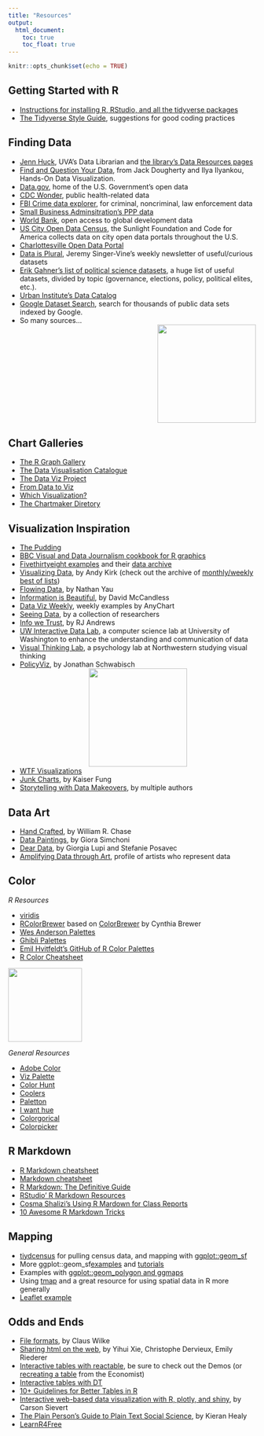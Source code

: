 ```yaml
---
title: "Resources"
output: 
  html_document:
    toc: true
    toc_float: true
---
```


```r
knitr::opts_chunk$set(echo = TRUE)
```

## Getting Started with R

* [Instructions for installing R, RStudio, and all the tidyverse packages](../install/)
* [The Tidyverse Style Guide](https://style.tidyverse.org/index.html), suggestions for good coding practices


## Finding Data

* [Jenn Huck](https://data.library.virginia.edu/jennifer-huck/), UVA's Data Librarian and [the library's Data Resources pages](https://data.library.virginia.edu/datasources/)
* [Find and Question Your Data](https://handsondataviz.org/find.html), from Jack Dougherty and Ilya Ilyankou, Hands-On Data Visualization.
* [Data.gov](https://www.data.gov/), home of the U.S. Government’s open data
* [CDC Wonder](https://wonder.cdc.gov/), public health-related data
* [FBI Crime data explorer](https://crime-data-explorer.app.cloud.gov/pages/home), for criminal, noncriminal, law enforcement data 
* [Small Business Adminsitration's PPP data](https://www.sba.gov/funding-programs/loans/covid-19-relief-options/paycheck-protection-program/ppp-data)
* [World Bank](https://data.worldbank.org/), open access to global development data
* [US City Open Data Census](http://us-cities.survey.okfn.org/), the Sunlight Foundation and Code for America collects data on city open data portals throughout the U.S.
* [Charlottesville Open Data Portal](https://opendata.charlottesville.org/)
* [Data is Plural](https://www.data-is-plural.com/), Jeremy Singer-Vine's weekly newsletter of useful/curious datasets
* [Erik Gahner’s list of political science datasets](https://github.com/erikgahner/PolData), a huge list of useful datasets, divided by topic (governance, elections, policy, political elites, etc.).
* [Urban Institute's Data Catalog](https://datacatalog.urban.org/search/type/dataset)
* [Google Dataset Search](https://datasetsearch.research.google.com/), search for thousands of public data sets indexed by Google.
* So many sources... <div style="text-align:right;"><img src="https://media.giphy.com/media/xT9C25UNTwfZuk85WP/giphy.gif" width="200" style="display: inline-block; margin: 0"></div>


## Chart Galleries

* [The R Graph Gallery](https://www.r-graph-gallery.com/)
* [The Data Visualisation Catalogue](https://datavizcatalogue.com/)
* [The Data Viz Project](https://datavizproject.com/)
* [From Data to Viz](https://www.data-to-viz.com/)
* [Which Visualization?](http://experception.net/Franconeri_ExperCeptionDotNet_DataVisQuickRef.pdf)
* [The Chartmaker Diretory](http://chartmaker.visualisingdata.com/)


## Visualization Inspiration

* [The Pudding](https://pudding.cool/)
* [BBC Visual and Data Journalism cookbook for R graphics](https://bbc.github.io/rcookbook/)
* [Fivethirtyeight examples](https://fivethirtyeight.com/features/the-40-weirdest-and-best-charts-we-made-in-2020/) and their [data archive](https://data.fivethirtyeight.com/)
* [Visualizing Data](https://www.visualisingdata.com/), by Andy Kirk (check out the archive of [monthly/weekly best of lists](https://www.visualisingdata.com/2021/06/best-of-the-visualisation-web-april-2021/))
* [Flowing Data](https://flowingdata.com/), by Nathan Yau
* [Information is Beautiful](https://informationisbeautiful.net/), by David McCandless
* [Data Viz Weekly](https://www.anychart.com/blog/category/data-visualization-weekly/), weekly examples by AnyChart
* [Seeing Data](http://seeingdata.org/), by a collection of researchers
* [Info we Trust](https://infowetrust.com/essays), by RJ Andrews
* [UW Interactive Data Lab](https://idl.cs.washington.edu/), a computer science lab at University of Washington to enhance the understanding and communication of data 
* [Visual Thinking Lab](https://visualthinking.psych.northwestern.edu/projects.html), a psychology lab at Northwestern studying visual thinking
* [PolicyViz](https://policyviz.com/), by Jonathan Schwabisch 
<div style="text-align:center;"><img src="https://media.giphy.com/media/1ylNn0FjtfzCHmxqky/giphy.gif" width="200"></div>

* [WTF Visualizations](https://viz.wtf/)
* [Junk Charts](https://junkcharts.typepad.com/), by Kaiser Fung
* [Storytelling with Data Makeovers](https://www.storytellingwithdata.com/makeovers), by multiple authors


## Data Art

* [Hand Crafted](https://www.williamrchase.com/work/), by William R. Chase
* [Data Paintings](http://giorasimchoni.com/2017/07/30/2017-07-30-data-paintings-the-kandinsky-package), by Giora Simchoni
* [Dear Data](https://www.dear-data.com/theproject), by Giorgia Lupi and Stefanie Posavec
* [Amplifying Data through Art](https://www.hakaimagazine.com/article-short/amplifying-data-through-art/), profile of artists who represent data


## Color

*R Resources*

* [viridis](https://cran.r-project.org/web/packages/viridis/vignettes/intro-to-viridis.html)
* [RColorBrewer](https://renenyffenegger.ch/notes/development/languages/R/packages/RColorBrewer/index) based on [ColorBrewer](https://colorbrewer2.org/#type=sequential&scheme=BuGn&n=3) by Cynthia Brewer
* [Wes Anderson Palettes](https://github.com/karthik/wesanderson)
* [Ghibli Palettes](https://github.com/ewenme/ghibli)
* [Emil Hvitfeldt's GitHub of R Color Palettes](https://github.com/EmilHvitfeldt/r-color-palettes)
* [R Color Cheatsheet](https://www.nceas.ucsb.edu/sites/default/files/2020-04/colorPaletteCheatsheet.pdf)

<div style="text-align:left;"><img src="https://media.giphy.com/media/ieK8pZKcJMo0fWUXC2/giphy.gif" width="150"></div> 
*General Resources*

* [Adobe Color](https://color.adobe.com/create/color-wheel)
* [Viz Palette](https://projects.susielu.com/viz-palette)
* [Color Hunt](https://colorhunt.co/)
* [Coolers](https://coolors.co/)
* [Paletton](https://paletton.com/#uid=1000u0kllllaFw0g0qFqFg0w0aF)
* [I want hue](https://medialab.github.io/iwanthue/)
* [Colorgorical](http://vrl.cs.brown.edu/color)
* [Colorpicker](https://tristen.ca/hcl-picker/#/hlc/6/1/15534C/E2E062)



## R Markdown

* [R Markdown cheatsheet](https://www.rstudio.com/wp-content/uploads/2015/02/rmarkdown-cheatsheet.pdf)
* [Markdown cheatsheet](https://packetlife.net/media/library/16/Markdown.pdf)
* [R Markdown: The Definitive Guide](https://bookdown.org/yihui/rmarkdown/)
* [RStudio' R Markdown Resources](https://rmarkdown.rstudio.com/)
* [Cosma Shalizi's Using R Mardown for Class Reports](http://stat.cmu.edu/~cshalizi/rmarkdown/)
* [10 Awesome R Markdown Tricks](https://towardsdatascience.com/ten-awesome-r-markdown-tricks-56ef6d41098)

## Mapping

* [tiydcensus](https://walker-data.com/tidycensus/index.html) for pulling census data, and mapping with [ggplot::geom_sf](https://walker-data.com/tidycensus/articles/spatial-data.html)
* More ggplot::geom_sf[examples](https://r-spatial.org/r/2018/10/25/ggplot2-sf.html) and [tutorials](https://evamaerey.github.io/flipbooks/geom_sf/geom_sf.html#1)
* Examples with [ggplot::geom_polygon and ggmaps](http://eriqande.github.io/rep-res-web/lectures/making-maps-with-R.html)
* Using [tmap](https://geocompr.robinlovelace.net/adv-map.html) and a great resource for using spatial data in R more generally
* [Leaflet example](https://www.earthdatascience.org/courses/earth-analytics/get-data-using-apis/leaflet-r/)


## Odds and Ends

* [File formats](https://clauswilke.com/dataviz/image-file-formats.html), by Claus Wilke
* [Sharing html on the web](https://bookdown.org/yihui/rmarkdown-cookbook/html-share.html), by Yihui Xie, Christophe Dervieux, Emily Riederer
* [Interactive tables with reactable](https://glin.github.io/reactable/index.html), be sure to check out the Demos (or [recreating a table](https://towardsdatascience.com/recreate-publication-quality-interactive-tables-in-r-using-reactable-187407bc9702) from the Economist)
* [Interactive tables with DT](https://rstudio.github.io/DT/)
* [10+ Guidelines for Better Tables in R](https://themockup.blog/posts/2020-09-04-10-table-rules-in-r/)
* [Interactive web-based data visualization with R, plotly, and shiny](https://plotly-r.com/), by Carson Sievert
* [The Plain Person’s Guide to Plain Text Social Science](https://plain-text.co/index.html#introduction), by Kieran Healy 
* [LearnR4Free](https://www.learnr4free.com/)
